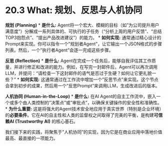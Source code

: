 # 20.3 What: 规划、反思与人机协同

::: {.callout-tip title="核心概念：规划、反思与人机协同"}

**规划 (Planning)**
*   **是什么:** Agent将一个宏大、模糊的目标（如"为公司提升用户满意度"）分解成一系列具体的、可执行的子任务（"分析上周的用户反馈"、"总结TOP3抱怨点"、"提出产品改进建议"）的能力。
*   **如何实现:** 通常通过精心设计的Prompt来实现。你可以指令一个"规划者Agent"，让它输出一个JSON格式的步骤列表。然后，一个"执行者Agent"会逐一完成这些步骤。

**反思 (Reflection)**
*   **是什么:** Agent在完成一个任务后，能够自我评估其工作质量，并进行修正和改进的能力。例如，在写完一封邮件后，Agent可以再次调用LLM，并提问："请检查一下这封邮件的语气是否过于生硬？如何让它更礼貌一些？"
*   **如何实现:** 这通常通过在工作流中增加一个"反思节点"来实现。这个节点会拿到初步的成果，然后用一个"反思Prompt"来调用LLM，生成改进后的版本。

**人机协同 (Human-in-the-Loop)**
*   **是什么:** 在AI Agent的自主工作流中，嵌入一个或多个由人类控制的"决策点"或"审批点"，以确保关键操作的安全性和准确性。
*   **为什么重要:** 这是将强大的Agent技术安全地应用于真实世界（特别是企业环境）的**必要条件**。它在AI的自主性和人类的监督权之间取得了完美的平衡，是构建**可信赖AI (Trustworthy AI)** 的核心基石。

我们接下来的实践，将聚焦于"人机协同"的实现，因为它是在商业应用中落地价值最高、最直接的一项能力。
::: 